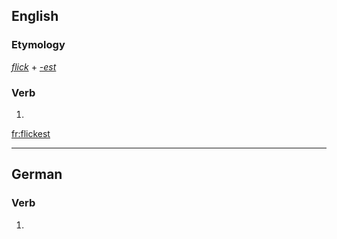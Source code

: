==English==

===Etymology===
''[[flick]]'' + ''[[-est]]''

===Verb===
{{head|en}}

# {{second-person singular of|flick|lang=en}}

[[fr:flickest]]

----
==German==

===Verb===
{{head|de}}
# {{de-verb form of|flicken|2|s|k1}}
{{rfc-auto}}